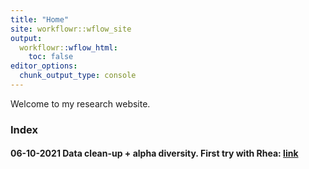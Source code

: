 ```yaml
---
title: "Home"
site: workflowr::wflow_site
output:
  workflowr::wflow_html:
    toc: false
editor_options:
  chunk_output_type: console
---
```


Welcome to my research website.

### Index
#### 06-10-2021 Data clean-up + alpha diversity. First try with Rhea: [link](5_step_1.html)

